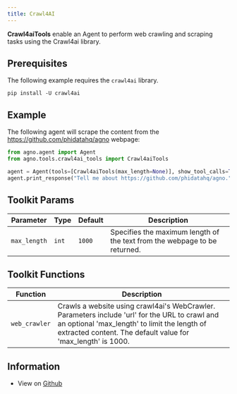 ```yaml
---
title: Crawl4AI
---
```


**Crawl4aiTools** enable an Agent to perform web crawling and scraping tasks using the Crawl4ai library.

## Prerequisites

The following example requires the `crawl4ai` library.

```shell
pip install -U crawl4ai
```

## Example

The following agent will scrape the content from the https://github.com/phidatahq/agno webpage:

```python cookbook/tools/crawl4ai_tools.py
from agno.agent import Agent
from agno.tools.crawl4ai_tools import Crawl4aiTools

agent = Agent(tools=[Crawl4aiTools(max_length=None)], show_tool_calls=True)
agent.print_response("Tell me about https://github.com/phidatahq/agno.")
```

## Toolkit Params

| Parameter | Type | Default | Description |
|-----------|------|---------|-------------|
| `max_length` | `int` | `1000` | Specifies the maximum length of the text from the webpage to be returned. |

## Toolkit Functions

| Function | Description |
|----------|-------------|
| `web_crawler` | Crawls a website using crawl4ai's WebCrawler. Parameters include 'url' for the URL to crawl and an optional 'max_length' to limit the length of extracted content. The default value for 'max_length' is 1000. |

## Information

- View on [Github](https://github.com/phidatahq/agno/blob/main/libs/agno/agno/tools/crawl4ai_tools.py)
